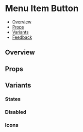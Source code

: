 
<Meta of={MenuItemButtonStories} />

# Menu Item Button

- [Overview](#overview)
- [Props](#props)
- [Variants](#variants)
- [Feedback](#feedback)

## Overview

<Canvas of={MenuItemButtonStories.Overview} />

## Props

<PropsTable />

<TipMenuGridItem />

## Variants

### States

<Canvas of={MenuItemButtonStories.States} />

### Disabled

<Canvas of={MenuItemButtonStories.Disabled} />

### Icons

<Canvas of={MenuItemButtonStories.Icons} />
